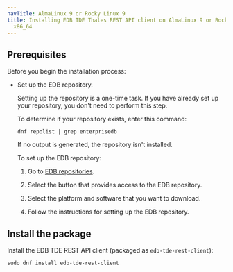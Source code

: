 ```yaml
---
navTitle: AlmaLinux 9 or Rocky Linux 9
title: Installing EDB TDE Thales REST API client on AlmaLinux 9 or Rocky Linux 9
  x86_64
---
```


## Prerequisites

Before you begin the installation process:

- Set up the EDB repository.

  Setting up the repository is a one-time task. If you have already set up your repository, you don't need to perform this step.

  To determine if your repository exists, enter this command:

  `dnf repolist | grep enterprisedb`

  If no output is generated, the repository isn't installed.

  To set up the EDB repository:

  1. Go to [EDB repositories](https://www.enterprisedb.com/repos-downloads).

  1. Select the button that provides access to the EDB repository.

  1. Select the platform and software that you want to download.

  1. Follow the instructions for setting up the EDB repository.

## Install the package

Install the EDB TDE REST API client (packaged as `edb-tde-rest-client`):

```shell
sudo dnf install edb-tde-rest-client
```
